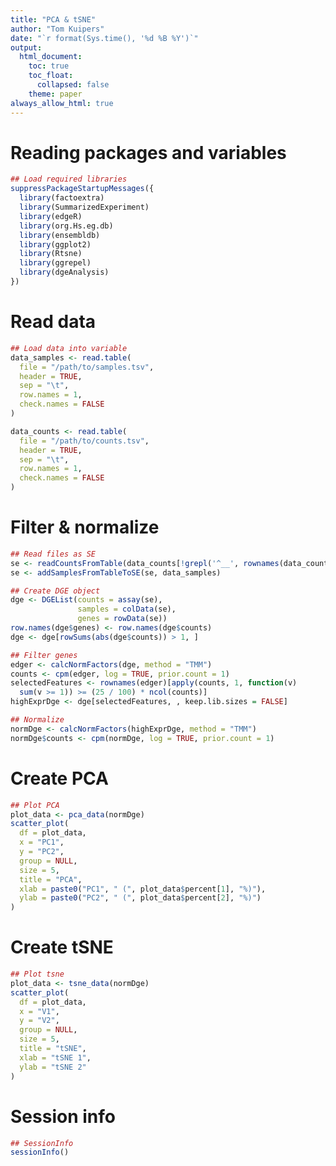 ```yaml
---
title: "PCA & tSNE"
author: "Tom Kuipers"
date: "`r format(Sys.time(), '%d %B %Y')`"
output:
  html_document:
    toc: true
    toc_float:
      collapsed: false
    theme: paper
always_allow_html: true
---
```



# Reading packages and variables

```r

## Load required libraries
suppressPackageStartupMessages({
  library(factoextra)
  library(SummarizedExperiment)
  library(edgeR)
  library(org.Hs.eg.db)
  library(ensembldb)
  library(ggplot2)
  library(Rtsne)
  library(ggrepel)
  library(dgeAnalysis)
})

```


# Read data

```r

## Load data into variable
data_samples <- read.table(
  file = "/path/to/samples.tsv",
  header = TRUE,
  sep = "\t",
  row.names = 1,
  check.names = FALSE
)

data_counts <- read.table(
  file = "/path/to/counts.tsv",
  header = TRUE,
  sep = "\t",
  row.names = 1,
  check.names = FALSE
)

```


# Filter & normalize

```r

## Read files as SE
se <- readCountsFromTable(data_counts[!grepl('^__', rownames(data_counts)), ], data_samples)
se <- addSamplesFromTableToSE(se, data_samples)

## Create DGE object
dge <- DGEList(counts = assay(se),
               samples = colData(se),
               genes = rowData(se))
row.names(dge$genes) <- row.names(dge$counts)
dge <- dge[rowSums(abs(dge$counts)) > 1, ]

## Filter genes
edger <- calcNormFactors(dge, method = "TMM")
counts <- cpm(edger, log = TRUE, prior.count = 1)
selectedFeatures <- rownames(edger)[apply(counts, 1, function(v)
  sum(v >= 1)) >= (25 / 100) * ncol(counts)]
highExprDge <- dge[selectedFeatures, , keep.lib.sizes = FALSE]

## Normalize
normDge <- calcNormFactors(highExprDge, method = "TMM")
normDge$counts <- cpm(normDge, log = TRUE, prior.count = 1)

```


# Create PCA

```r

## Plot PCA
plot_data <- pca_data(normDge)
scatter_plot(
  df = plot_data,
  x = "PC1",
  y = "PC2",
  group = NULL,
  size = 5,
  title = "PCA",
  xlab = paste0("PC1", " (", plot_data$percent[1], "%)"),
  ylab = paste0("PC2", " (", plot_data$percent[2], "%)")
)

```


# Create tSNE

```r

## Plot tsne
plot_data <- tsne_data(normDge)
scatter_plot(
  df = plot_data,
  x = "V1",
  y = "V2",
  group = NULL,
  size = 5,
  title = "tSNE",
  xlab = "tSNE 1",
  ylab = "tSNE 2"
)

```


# Session info

```r

## SessionInfo
sessionInfo()

```
